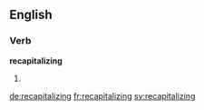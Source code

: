 ==English==

===Verb===
'''recapitalizing'''

# {{present participle of|recapitalize}}

[[de:recapitalizing]]
[[fr:recapitalizing]]
[[sv:recapitalizing]]